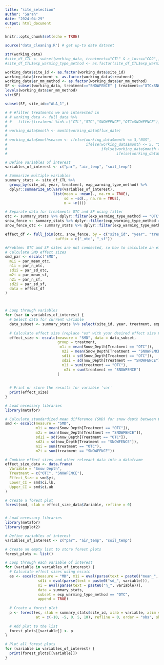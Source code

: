 ```yaml
---
title: "site_selection"
author: "Sarah"
date: "2024-04-29"
output: html_document
---
```


```r
knitr::opts_chunk$set(echo = TRUE)

source("data_cleaning.R") # get up-to date dataset

str(working_data)
#site_df_CTL <- subset(working_data, treatment=="CTL" & c_loss=="CO2",)
#site_df_CTL$exp_warming_type_method <- as.factor(site_df_CTL$exp_warming_type_method)

working_data$site_id <- as.factor(working_data$site_id)
working_data$treatment <- as.factor(working_data$treatment)
working_data$er_mm_method <- as.factor(working_data$er_mm_method)
SF <- subset(working_data, treatment=="SNOWFENCE" | treatment=="OTCxSNOWFENCE",)
levels(working_data$er_mm_method)
str(SF)

subset(SF, site_id=="ALA_1",)

# # #filter treatments we are interested in
# # working_data <- full_data %>% 
# #   filter(treatment %in% c("CTL","OTC","SNOWFENCE","OTCxSNOWFENCE"))
# 
# working_data$month <- month(working_data$flux_date)
# 
# working_data$monthseason <- ifelse(working_data$month <= 3,"NGS",
#                                    ifelse(working_data$month <= 5, "Shoulder",
#                                           ifelse(working_data$month <= 9, "GS",
#                                                  ifelse(working_data$month <= 11, "Shoulder", "NGS"))))
```
```r

# Define variables of interest
variables_of_interest <- c("par", "air_temp", "soil_temp")

# Summarize multiple variables
summary_stats <- site_df_CTL %>%
  group_by(site_id, year, treatment, exp_warming_type_method) %>%
  dplyr::summarize_at(vars(variables_of_interest),
                      list(mean = ~mean(., na.rm = TRUE),
                           sd = ~sd(., na.rm = TRUE),
                           n = ~n()))

# Separate data for treatments OTC and SF using filter
otc <- summary_stats %>% dplyr::filter(exp_warming_type_method == "OTC")
snow_fence <- summary_stats %>% dplyr::filter(exp_warming_type_method == "SF")
snow_fence_otc <- summary_stats %>% dplyr::filter(exp_warming_type_method == "OTCxSF")

effect_df <- full_join(otc, snow_fence, by = c("site_id", "year", "treatment", "exp_warming_type_method"),
                       suffix = c("_otc", "_sf"))
```

```r
#Problem: OTC and SF sites are not connected, so how to calculate an effect size out of them
# Calculate SMD effect sizes
smd_par <- escalc("SMD",
  m1i = par_mean_otc,
  n1i = par_n_otc,
  sd1i = par_sd_otc,
  m2i = par_mean_sf,
  n2i = par_n_sf,
  sd2i = par_sd_sf,
  data = effect_df
)



# Loop through variables
for (var in variables_of_interest) {
  # Select data for current variable
  data_subset <- summary_stats %>% select(site_id, year, treatment, exp_warming_type_method, !!var)
  
  # Calculate effect size (replace "es" with your desired effect size measure)
  effect_size <- escalc(measure = "SMD", data = data_subset, 
                        group = treatment, 
                         m1i = mean(Snow_Depth[Treatment == "OTC"]), 
                          m2i = mean(Snow_Depth[Treatment == "SNOWFENCE"]), 
                          sd1i = sd(Snow_Depth[Treatment == "OTC"]), 
                          sd2i = sd(now_Depth[Treatment == "SNOWFENCE"]), 
                          n1i = sum(treatment == "OTC"), 
                           n2i = sum(treatment == "SNOWFENCE")
                        )
          
  
  # Print or store the results for variable 'var'
  print(effect_size)
}

```


```r
# Load necessary libraries
library(metafor)

# Calculate standardized mean difference (SMD) for snow depth between OTC and snow fence treatments
smd <- escalc(measure = "SMD", 
              m1i = mean(Snow_Depth[Treatment == "OTC"]), 
              m2i = mean(Snow_Depth[Treatment == "SNOWFENCE"]), 
              sd1i = sd(Snow_Depth[Treatment == "OTC"]), 
              sd2i = sd(now_Depth[Treatment == "SNOWFENCE"]), 
              n1i = sum(treatment == "OTC"), 
              n2i = sum(treatment == "SNOWFENCE"))

# Combine effect sizes and other relevant data into a dataframe
effect_size_data <- data.frame(
  Variable = "Snow Depth",
  Treatment = c("OTC", "SNOWFENCE"),
  Effect_Size = smd$yi,
  Lower_CI = smd$ci.lb,
  Upper_CI = smd$ci.ub
)

# Create a forest plot
forest(smd, slab = effect_size_data$Variable, refline = 0)



```

```r
# Load necessary libraries
library(metafor)
library(ggplot2)

# Define variables of interest
variables_of_interest <- c("par", "air_temp", "soil_temp")

# Create an empty list to store forest plots
forest_plots <- list()

# Loop through each variable of interest
for (variable in variables_of_interest) {
  # Calculate effect sizes using escalc
  es <- escalc(measure = "MD", m1i = eval(parse(text = paste0("mean_", variable))), 
               sd1i = eval(parse(text = paste0("sd_", variable))), 
               ni = eval(parse(text = paste0("n_", variable))), 
               data = summary_stats, 
               subset = exp_warming_type_method == "OTC", 
               append = TRUE)
  
  # Create a forest plot
  p <- forest(es, slab = summary_stats$site_id, xlab = variable, xlim = c(-10, 10), 
              at = c(-10, -5, 0, 5, 10), refline = 0, order = "obs", showweights = TRUE)
  
  # Add plot to the list
  forest_plots[[variable]] <- p
}

# Plot all forest plots
for (variable in variables_of_interest) {
  print(forest_plots[[variable]])
}
```

